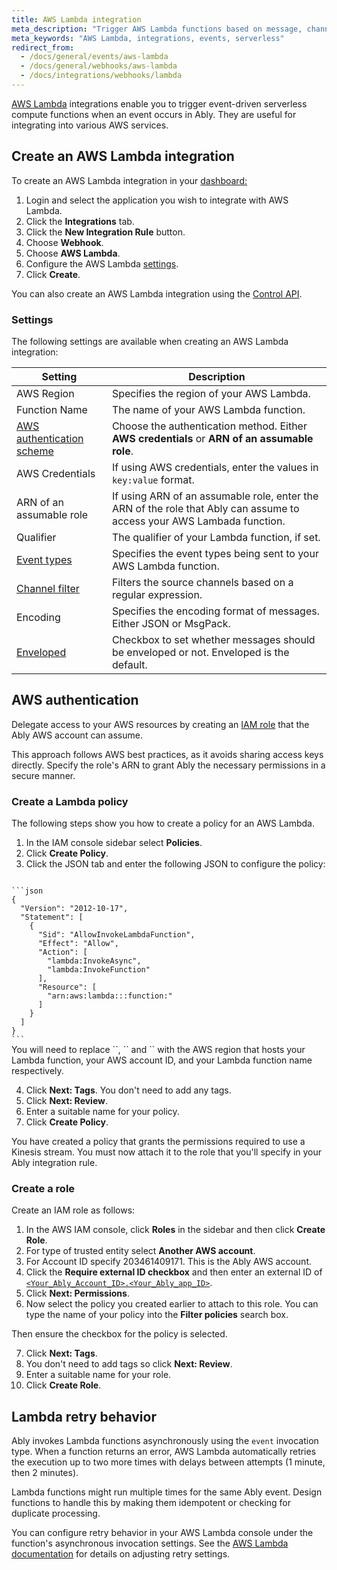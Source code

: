 ```yaml
---
title: AWS Lambda integration
meta_description: "Trigger AWS Lambda functions based on message, channel lifecycle, channel occupancy, and presence events."
meta_keywords: "AWS Lambda, integrations, events, serverless"
redirect_from:
  - /docs/general/events/aws-lambda
  - /docs/general/webhooks/aws-lambda
  - /docs/integrations/webhooks/lambda
---
```


[AWS Lambda](https://aws.amazon.com/lambda/) integrations enable you to trigger event-driven serverless compute functions when an event occurs in Ably. They are useful for integrating into various AWS services.

## Create an AWS Lambda integration <a id="create"/>

To create an AWS Lambda integration in your [dashboard:](https://ably.com/dashboard/any)

1. Login and select the application you wish to integrate with AWS Lambda.
2. Click the **Integrations** tab.
3. Click the **New Integration Rule** button.
4. Choose **Webhook**.
5. Choose **AWS Lambda**.
6. Configure the AWS Lambda [settings](#settings).
7. Click **Create**.

You can also create an AWS Lambda integration using the [Control API](/docs/platform/account/control-api).

### Settings <a id="settings"/>

The following settings are available when creating an AWS Lambda integration:

| Setting | Description |
| ------- | ----------- |
| AWS Region | Specifies the region of your AWS Lambda. |
| Function Name | The name of your AWS Lambda function. |
| [AWS authentication scheme](#auth) | Choose the authentication method. Either **AWS credentials** or **ARN of an assumable role**. |
| AWS Credentials | If using AWS credentials, enter the values in `key:value` format. |
| ARN of an assumable role | If using ARN of an assumable role, enter the ARN of the role that Ably can assume to access your AWS Lambada function. |
| Qualifier | The qualifier of your Lambda function, if set. |
| [Event types](/docs/platform/integrations/webhooks#sources) | Specifies the event types being sent to your AWS Lambda function. |
| [Channel filter](/docs/platform/integrations/webhooks#filter) | Filters the source channels based on a regular expression. |
| Encoding | Specifies the encoding format of messages. Either JSON or MsgPack. |
| [Enveloped](/docs/platform/integrations/webhooks#enveloped) | Checkbox to set whether messages should be enveloped or not. Enveloped is the default. |

## AWS authentication <a id="auth"/>

Delegate access to your AWS resources by creating an [IAM role](https://docs.aws.amazon.com/IAM/latest/UserGuide/id_roles.html) that the Ably AWS account can assume.

This approach follows AWS best practices, as it avoids sharing access keys directly. Specify the role's ARN to grant Ably the necessary permissions in a secure manner.

### Create a Lambda policy <a id="kinesis"/>

The following steps show you how to create a policy for an AWS Lambda.

1. In the IAM console sidebar select **Policies**.
2. Click **Create Policy**.
3. Click the JSON tab and enter the following JSON to configure the policy:

<Code>
```json
{
  "Version": "2012-10-17",
  "Statement": [
    {
      "Sid": "AllowInvokeLambdaFunction",
      "Effect": "Allow",
      "Action": [
        "lambda:InvokeAsync",
        "lambda:InvokeFunction"
      ],
      "Resource": [
        "arn:aws:lambda:<YOUR_AWS_REGION>:<YOUR_AWS_ACCOUNT>:function:<YOUR_FUNCTION_NAME>"
      ]
    }
  ]
}
```
</Code>

<Aside data-type='note'>
You will need to replace `<YOUR_AWS_REGION>`, `<YOUR_AWS_ACCOUNT>` and `<YOUR_STREAM_NAME>` with the AWS region that hosts your Lambda function, your AWS account ID, and your Lambda function name respectively.
</Aside>

4. Click **Next: Tags**. You don't need to add any tags.
5. Click **Next: Review**.
6. Enter a suitable name for your policy.
7. Click **Create Policy**.

You have created a policy that grants the permissions required to use a Kinesis stream. You must now attach it to the role that you'll specify in your Ably integration rule.

### Create a role <a id="role"/>

Create an IAM role as follows:

1. In the AWS IAM console, click **Roles** in the sidebar and then click **Create Role**.
2. For type of trusted entity select **Another AWS account**.
3. For Account ID specify 203461409171. This is the Ably AWS account.
4. Click the **Require external ID checkbox** and then enter an external ID of [`<Your_Ably_Account_ID>.<Your_Ably_app_ID>`](/docs/platform/account/control-api#ids).
5. Click **Next: Permissions**.
6. Now select the policy you created earlier to attach to this role. You can type the name of your policy into the **Filter policies** search box.

Then ensure the checkbox for the policy is selected.

7. Click **Next: Tags**.
8. You don't need to add tags so click **Next: Review**.
9. Enter a suitable name for your role.
10. Click **Create Role**.

## Lambda retry behavior <a id="retry"/>

Ably invokes Lambda functions asynchronously using the `event` invocation type. When a function returns an error, AWS Lambda automatically retries the execution up to two more times with delays between attempts (1 minute, then 2 minutes).

Lambda functions might run multiple times for the same Ably event. Design functions to handle this by making them idempotent or checking for duplicate processing.

You can configure retry behavior in your AWS Lambda console under the function's asynchronous invocation settings. See the [AWS Lambda documentation](https://docs.aws.amazon.com/lambda/latest/dg/invocation-async.html#invocation-async-errors) for details on adjusting retry settings.
